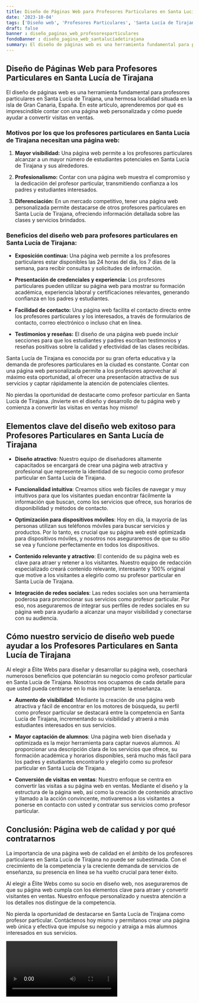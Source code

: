 ```yaml
---
title: Diseño de Páginas Web para Profesores Particulares en Santa Lucía de Tirajana
date: '2023-10-04'
tags: ['Diseño web', 'Profesores Particulares', 'Santa Lucía de Tirajana']
draft: false
banner : diseño_paginas_web_profesoresparticulares
fondoBanner : diseño_pagina_web_santalucíadetirajana
summary: El diseño de páginas web es una herramienta fundamental para profesores particulares en Santa Lucía de Tirajana, una hermosa localidad situada en la isla de Gran Canaria, España. En este artículo, aprenderemos por qué es imprescindible contar con una página web personalizada y cómo puede ayudar a convertir visitas en ventas.
---
```


## Diseño de Páginas Web para Profesores Particulares en Santa Lucía de Tirajana

El diseño de páginas web es una herramienta fundamental para profesores particulares en Santa Lucía de Tirajana, una hermosa localidad situada en la isla de Gran Canaria, España. En este artículo, aprenderemos por qué es imprescindible contar con una página web personalizada y cómo puede ayudar a convertir visitas en ventas.

### Motivos por los que los profesores particulares en Santa Lucía de Tirajana necesitan una página web:

1. **Mayor visibilidad:** Una página web permite a los profesores particulares alcanzar a un mayor número de estudiantes potenciales en Santa Lucía de Tirajana y sus alrededores.

2. **Profesionalismo:** Contar con una página web muestra el compromiso y la dedicación del profesor particular, transmitiendo confianza a los padres y estudiantes interesados.

3. **Diferenciación:** En un mercado competitivo, tener una página web personalizada permite destacarse de otros profesores particulares en Santa Lucía de Tirajana, ofreciendo información detallada sobre las clases y servicios brindados.

### Beneficios del diseño web para profesores particulares en Santa Lucía de Tirajana:

- **Exposición continua:** Una página web permite a los profesores particulares estar disponibles las 24 horas del día, los 7 días de la semana, para recibir consultas y solicitudes de información.

- **Presentación de credenciales y experiencia:** Los profesores particulares pueden utilizar su página web para mostrar su formación académica, experiencia laboral y certificaciones relevantes, generando confianza en los padres y estudiantes.

- **Facilidad de contacto:** Una página web facilita el contacto directo entre los profesores particulares y los interesados, a través de formularios de contacto, correo electrónico o incluso chat en línea.

- **Testimonios y reseñas:** El diseño de una página web puede incluir secciones para que los estudiantes y padres escriban testimonios y reseñas positivas sobre la calidad y efectividad de las clases recibidas.

Santa Lucía de Tirajana es conocida por su gran oferta educativa y la demanda de profesores particulares en la ciudad es constante. Contar con una página web personalizada permite a los profesores aprovechar al máximo esta oportunidad, al ofrecer una presentación atractiva de sus servicios y captar rápidamente la atención de potenciales clientes.

No pierdas la oportunidad de destacarte como profesor particular en Santa Lucía de Tirajana. ¡Invierte en el diseño y desarrollo de tu página web y comienza a convertir las visitas en ventas hoy mismo!

<GifSeo />

<Cta />

## Elementos clave del diseño web exitoso para Profesores Particulares en Santa Lucía de Tirajana

- **Diseño atractivo**: Nuestro equipo de diseñadores altamente capacitados se encargará de crear una página web atractiva y profesional que represente la identidad de su negocio como profesor particular en Santa Lucía de Tirajana.

- **Funcionalidad intuitiva**: Creamos sitios web fáciles de navegar y muy intuitivos para que los visitantes puedan encontrar fácilmente la información que buscan, como los servicios que ofrece, sus horarios de disponibilidad y métodos de contacto.

- **Optimización para dispositivos móviles**: Hoy en día, la mayoría de las personas utilizan sus teléfonos móviles para buscar servicios y productos. Por lo tanto, es crucial que su página web esté optimizada para dispositivos móviles, y nosotros nos aseguraremos de que su sitio se vea y funcione perfectamente en todos los dispositivos.

- **Contenido relevante y atractivo**: El contenido de su página web es clave para atraer y retener a los visitantes. Nuestro equipo de redacción especializado creará contenido relevante, interesante y 100% original que motive a los visitantes a elegirlo como su profesor particular en Santa Lucía de Tirajana.

- **Integración de redes sociales**: Las redes sociales son una herramienta poderosa para promocionar sus servicios como profesor particular. Por eso, nos aseguraremos de integrar sus perfiles de redes sociales en su página web para ayudarlo a alcanzar una mayor visibilidad y conectarse con su audiencia.

## Cómo nuestro servicio de diseño web puede ayudar a los Profesores Particulares en Santa Lucía de Tirajana

Al elegir a Élite Webs para diseñar y desarrollar su página web, cosechará numerosos beneficios que potenciarán su negocio como profesor particular en Santa Lucía de Tirajana. Nosotros nos ocupamos de cada detalle para que usted pueda centrarse en lo más importante: la enseñanza.

- **Aumento de visibilidad**: Mediante la creación de una página web atractiva y fácil de encontrar en los motores de búsqueda, su perfil como profesor particular se destacará entre la competencia en Santa Lucía de Tirajana, incrementando su visibilidad y atraerá a más estudiantes interesados en sus servicios.

- **Mayor captación de alumnos**: Una página web bien diseñada y optimizada es la mejor herramienta para captar nuevos alumnos. Al proporcionar una descripción clara de los servicios que ofrece, su formación académica y horarios disponibles, será mucho más fácil para los padres y estudiantes encontrarlo y elegirlo como su profesor particular en Santa Lucía de Tirajana.

- **Conversión de visitas en ventas**: Nuestro enfoque se centra en convertir las visitas a su página web en ventas. Mediante el diseño y la estructura de la página web, así como la creación de contenido atractivo y llamado a la acción convincente, motivaremos a los visitantes a ponerse en contacto con usted y contratar sus servicios como profesor particular.

## Conclusión: Página web de calidad y por qué contratarnos

La importancia de una página web de calidad en el ámbito de los profesores particulares en Santa Lucía de Tirajana no puede ser subestimada. Con el crecimiento de la competencia y la creciente demanda de servicios de enseñanza, su presencia en línea se ha vuelto crucial para tener éxito.

Al elegir a Élite Webs como su socio en diseño web, nos aseguraremos de que su página web cumpla con los elementos clave para atraer y convertir visitantes en ventas. Nuestro enfoque personalizado y nuestra atención a los detalles nos distingue de la competencia.

No pierda la oportunidad de destacarse en Santa Lucía de Tirajana como profesor particular. Contáctenos hoy mismo y permítanos crear una página web única y efectiva que impulse su negocio y atraiga a más alumnos interesados en sus servicios.

<Video />

<CtaBot job='Profesores Particulares' city='Santa Lucía de Tirajana'/>

<Gmaps query='Santa Lucía de Tirajana+españa+maps' />